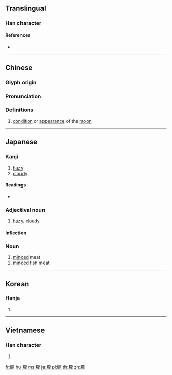 {{character info/new}}
{{also|胧}}
==Translingual==

===Han character===
{{Han char|rn=74|rad=月|as=16|sn=20|four=71211|canj=BYBP|ids=⿰月龍}}

====References====
* {{Han ref|kx=0507.040|dkj=14411|dj=0888.090|hdz=32124.130|uh=6727|ud=26407|bh=C467|bd=50279}}

----

==Chinese==
{{zh-forms|s=胧}}

===Glyph origin===
{{Han etym}}

===Pronunciation===
{{zh-pron
|m=lóng
|c=lung4
|mn=qz,xm,zz:lông
|mc=y
|oc=y
|ma=
|cat=n
}}

===Definitions===
{{zh-hanzi}}

# [[condition]] or [[appearance]] of the [[moon]]

----

==Japanese==

===Kanji===
{{ja-kanji|grade=|rs=月16}}

# [[hazy]]
# [[cloudy]]

====Readings====
{{ja-kanjitab|おぼろ|yomi=k}}
* {{ja-readings|on=[[ろう]] (rō)|kun=[[おぼろ]] (oboro)}}

===Adjectival noun===
{{ja-adj|infl=na|おぼろ}}

# [[hazy]], [[cloudy]]

====Inflection====
{{ja-na|おぼろ}}

===Noun===
{{ja-noun|おぼろ}}

# [[mince]]d meat
# minced fish meat

----

==Korean==

===Hanja===
{{ko-hanja|hangeul=[[롱]]>[[농]]|eumhun=|rv=rong>nong|mr=rong>nong|y=long>nong}}

# {{defn|lang=ko|sort=月16}}

----

==Vietnamese==

===Han character===
{{vi-hantu|[[lung]], [[lông]]|rs=月16}}

# {{defn|lang=vi|sort=月16}}

[[fr:朧]]
[[hu:朧]]
[[ms:朧]]
[[ja:朧]]
[[pl:朧]]
[[th:朧]]
[[zh:朧]]